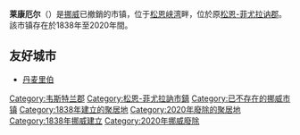 {{Infobox kommune
| name               = 莱康厄尔
| native_name        =
| native_name_lang   =
| other_name         =
| official_name      = Leikanger
| image_skyline      = Leikanger hermansverk.jpg
| idnumber           = 1419
| county             = 松恩-菲尤拉訥郡
| official_county    = Sogn og Fjordane
| district           = 松恩
| capital            = 莱康厄尔
| demonym            = Systrending
| language           = [[新挪威語|新挪威語]]
| coatofarms         = Leikanger komm.svg
| munwebpage         = www.leikanger.kommune.no
| mayor              = 
| mayor_party        = 
| mayor_as_of        = 
| area_rank          = 344
| area_total_km2     = 180.04
| area_land_km2      = 177.38
| area_water_km2     = 2.66
| population_as_of   = 2010
| population_rank    = 328
| population_total   = 2182
| populationpercent  = 0.05
| population_density_km2 = 12.3
| population_increase    = -0.05
}}
'''莱康厄尔'''（{{lang-no|{{Audio|Leikanger.ogg|Leikanger}}}}）是[[挪威|挪威]]已撤銷的市镇，位于[[松恩峡湾|松恩峡湾]]畔，位於原[[松恩-菲尤拉讷郡|松恩-菲尤拉讷郡]]。該市镇存在於1838年至2020年間。

== 友好城市 ==
* {{flagicon|Denmark}}[[丹麦|丹麦]][[里伯|里伯]]

{{Sogn og Fjordane}}

{{DEFAULTSORT:Leikanger}}
[[Category:韦斯特兰郡|Category:韦斯特兰郡]]
[[Category:松恩-菲尤拉訥市鎮|Category:松恩-菲尤拉訥市鎮]]
[[Category:已不存在的挪威市镇|Category:已不存在的挪威市镇]]
[[Category:1838年建立的聚居地|Category:1838年建立的聚居地]]
[[Category:2020年廢除的聚居地|Category:2020年廢除的聚居地]]
[[Category:1838年挪威建立|Category:1838年挪威建立]]
[[Category:2020年挪威廢除|Category:2020年挪威廢除]]

{{Norway-geo-stub}}